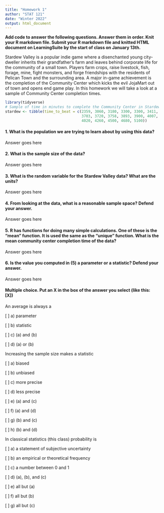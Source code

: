 ```yaml
---
title: "Homework 1"
author: "STAT 121"
date: "Winter 2022"
output: html_document
---
```


**Add code to answer the following questions. Answer them in order. Knit your R markdown file. Submit your R markdown file and knitted HTML document on LearningSuite by the start of class on January 13th.**

Stardew Valley is a popular indie game where a disenchanted young city-dweller inherits their grandfather's farm and leaves behind corporate life for the community of a small town. Players farm crops, raise livestock, fish, forage, mine, fight monsters, and forge friendships with the residents of Pelican Town and the surrounding area. A major in-game achievement is the completion of the Community Center which kicks the evil JojaMart out of town and opens end game play. In this homework we will take a look at a sample of Community Center completion times.

```r
library(tidyverse)
# Sample of time in minutes to complete the Community Center in Stardew Valley
stardew <- tibble(time_to_beat = c(2359, 3060, 3180, 3300, 3300, 3411, 3420, 
                                   3703, 3720, 3758, 3893, 3900, 4007, 4013, 
                                   4020, 4260, 4500, 4680, 5100))
```

#### 1. What is the population we are trying to learn about by using this data?\newline
Answer goes here

#### 2. What is the sample size of the data?\newline
Answer goes here

#### 3. What is the random variable for the Stardew Valley data? What are the units?\newline
Answer goes here

#### 4. From looking at the data, what is a reasonable sample space? Defend your answer.\newline
Answer goes here

#### 5. R has functions for doing many simple calculations. One of these is the "mean" function. It is used the same as the "unique" function. What is the mean community center completion time of the data?\newline
Answer goes here

#### 6. Is the value you computed in (5) a parameter or a statistic? Defend your answer.\newline
Answer goes here

#### Multiple choice. Put an X in the box of the answer you select (like this: [X])\newline
An average is always a

[ ] a) parameter

[ ] b) statistic

[ ] c) (a) and (b)

[ ] d) (a) or (b)

Increasing the sample size makes a statistic

[ ] a) biased

[ ] b) unbiased

[ ] c) more precise

[ ] d) less precise

[ ] e) (a) and (c)

[ ] f) (a) and (d)

[ ] g) (b) and (c)

[ ] h) (b) and (d)

In classical statistics (this class) probability is

[ ] a) a statement of subjective uncertainty

[ ] b) an empirical or theoretical frequency

[ ] c) a number between 0 and 1

[ ] d) (a), (b), and (c)

[ ] e) all but (a)

[ ] f) all but (b)

[ ] g) all but (c)
